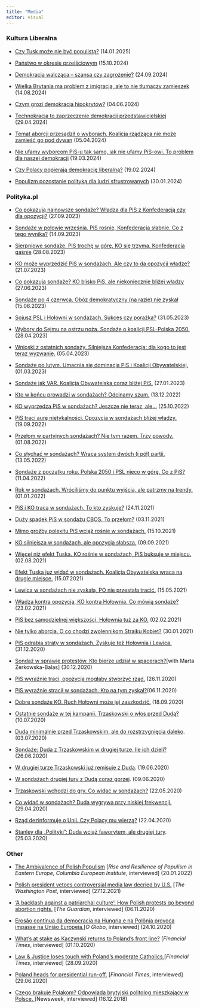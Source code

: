 ```yaml
---
title: "Media"
editor: visual
---
```


### Kultura Liberalna

-   [Czy Tusk może nie być populistą?](https://kulturaliberalna.pl/2025/01/14/czy-tusk-moze-nie-byc-populista/) (14.01.2025)

-   [Państwo w okresie przejściowym](https://kulturaliberalna.pl/2024/10/15/panstwo-w-okresie-przejsciowym/) (15.10.2024)

-   [Demokracja walcząca -- szansa czy zagrożenie?](https://kulturaliberalna.pl/2024/08/14/stanley-wielka-brytania-ma-problem-z-imigracja-ale-to-nie-tlumaczy-zamieszek/) (24.09.2024)

-   [Wielka Brytania ma problem z imigracją, ale to nie tłumaczy zamieszek](https://kulturaliberalna.pl/2024/08/14/stanley-wielka-brytania-ma-problem-z-imigracja-ale-to-nie-tlumaczy-zamieszek/) (14.08.2024)

-   [Czym grozi demokracja hipokrytów?](https://kulturaliberalna.pl/2024/06/04/czym-grozi-demokracja-hipokrytow/) (04.06.2024)

-   [Technokracja to zaprzeczenie demokracji przedstawicielskiej](https://kulturaliberalna.pl/2024/04/29/stanley-technokracja-to-zaprzeczenie-demokracji-przedstawicielskiej/) (29.04.2024)

-   [Temat aborcji przesądził o wyborach. Koalicja rządząca nie może zamieść go pod dywan](https://kulturaliberalna.pl/2024/04/05/stanley-temat-aborcji-przesadzil-o-wyborach-koalicja-rzadzaca-nie-moze-zamiesc-go-pod-dywan/) (05.04.2024)

-   [Nie ufamy wyborcom PiS-u tak samo, jak nie ufamy PiS-owi. To problem dla naszej demokracji](https://kulturaliberalna.pl/2024/03/19/nie-ufamy-wyborcom-pis-u-tak-samo-jak-nie-ufamy-pis-owi-to-problem-dla-naszej-demokracji/) (19.03.2024)

-   [Czy Polacy popierają demokrację liberalną?](https://kulturaliberalna.pl/2024/02/19/stanley-czy-polacy-popieraja-demokracje-liberalna/) (19.02.2024)

-   [Populizm pozostanie polityką dla ludzi sfrustrowanych](https://kulturaliberalna.pl/2024/01/30/populizm-pozostanie-polityka-dla-ludzi-sfrustrowanych/) (30.01.2024)

### Polityka.pl

-   [Co pokazują najnowsze sondaże? Władza dla PiS z Konfederacją czy dla opozycji?](https://www.polityka.pl/tygodnikpolityka/kraj/2229078,1,co-pokazuja-najnowsze-sondaze-wladza-dla-pis-z-konfederacja-czy-dla-opozycji.read) (27.09.2023)

-   [Sondaże w połowie września. PiS rośnie, Konfederacja słabnie. Co z tego wynika?](https://www.polityka.pl/tygodnikpolityka/kraj/2227338,1,sondaze-w-polowie-wrzesnia-pis-rosnie-konfederacja-slabnie-co-z-tego-wynika.read) (14.09.2023)

-   [Sierpniowe sondaże. PiS trochę w górę, KO się trzyma, Konfederacja gaśnie](https://www.polityka.pl/tygodnikpolityka/kraj/2225160,1,sierpniowe-sondaze-pis-troche-w-gore-ko-sie-trzyma-konfederacja-gasnie.read) (28.08.2023)

-   [KO może wyprzedzić PiS w sondażach. Ale czy to da opozycji władzę?](https://www.polityka.pl/tygodnikpolityka/kraj/2220810,1,ko-moze-wyprzedzic-pis-w-sondazach-ale-czy-to-da-opozycji-wladze.read) (21.07.2023)

-   [Co pokazują sondaże? KO blisko PiS, ale niekoniecznie bliżej władzy](https://www.polityka.pl/tygodnikpolityka/kraj/2217564,1,co-pokazuja-sondaze-ko-blisko-pis-ale-niekoniecznie-blizej-wladzy.read) (27.06.2023)

-   [Sondaże po 4 czerwca. Obóz demokratyczny (na razie) nie zyskał](https://www.polityka.pl/tygodnikpolityka/kraj/2216098,1,sondaze-po-4-czerwca-oboz-demokratyczny-na-razie-nie-zyskal.read) (15.06.2023)

-   [Sojusz PSL i Hołowni w sondażach. Sukces czy porażka?](https://www.polityka.pl/tygodnikpolityka/kraj/2214326,1,sojusz-psl-i-holowni-w-sondazach-sukces-czy-porazka.read) (31.05.2023)

-   [Wybory do Sejmu na ostrzu noża. Sondaże o koalicji PSL-Polska 2050.](https://www.polityka.pl/tygodnikpolityka/kraj/2210842,1,wybory-do-sejmu-na-ostrzu-noza-sondaze-o-koalicji-psl-polska-2050.read) (28.04.2023)

-   [Wnioski z ostatnich sondaży. Silniejsza Konfederacja: dla kogo to jest teraz wyzwanie.](https://www.polityka.pl/tygodnikpolityka/kraj/2208024,1,wnioski-z-ostatnich-sondazy-silniejsza-konfederacja-dla-kogo-to-jest-teraz-wyzwanie.read) (05.04.2023)

-   [Sondaże po lutym. Umacnia się dominacja PiS i Koalicji Obywatelskiej.](https://www.polityka.pl/tygodnikpolityka/kraj/2203626,1,sondaze-po-lutym-umacnia-sie-dominacja-pis-i-koalicji-obywatelskiej.read) (01.03.2023)

-   [Sondaże jak VAR. Koalicja Obywatelska coraz bliżej PiS.](https://www.polityka.pl/tygodnikpolityka/kraj/2199500,1,sondaze-jak-var-koalicja-obywatelska-coraz-blizej-pis.read) (27.01.2023)

-   [Kto w końcu prowadzi w sondażach? Odcinamy szum.](https://www.polityka.pl/tygodnikpolityka/kraj/2193686,1,kto-w-koncu-prowadzi-w-sondazach-odcinamy-szum.read) (13.12.2022)

-   [KO wyprzedza PiS w sondażach? Jeszcze nie teraz, ale…](https://www.polityka.pl/tygodnikpolityka/kraj/2186994,1,ko-wyprzedza-pis-w-sondazach-jeszcze-nie-teraz-ale.read) (25.10.2022)

-   [PiS traci aurę nietykalności. Opozycja w sondażach bliżej władzy.](https://www.polityka.pl/tygodnikpolityka/kraj/2182024,1,pis-traci-aure-nietykalnosci-opozycja-w-sondazach-blizej-wladzy.read) (19.09.2022)

-   [Przełom w partyjnych sondażach? Nie tym razem. Trzy powody.](https://www.polityka.pl/tygodnikpolityka/kraj/2175811,1,przelom-w-partyjnych-sondazach-nie-tym-razem-trzy-powody.read?src=mt) (01.08.2022)

-   [Co słychać w sondażach? Wraca system dwóch (i pół) partii.](https://www.polityka.pl/tygodnikpolityka/kraj/2165629,1,co-slychac-w-sondazach-wraca-system-dwoch-i-pol-partii.read) (13.05.2022)

-   [Sondaże z początku roku. Polska 2050 i PSL nieco w górę. Co z PiS?](https://www.polityka.pl/tygodnikpolityka/kraj/2151110,1,sondaze-z-poczatku-roku-polska-2050-i-psl-nieco-w-gore-co-z-pis.read) (11.04.2022)

-   [Rok w sondażach. Wróciliśmy do punktu wyjścia, ale patrzmy na trendy.](https://www.polityka.pl/tygodnikpolityka/kraj/2149542,1,rok-w-sondazach-wrocilismy-do-punktu-wyjscia-ale-patrzmy-na-trendy.read) (01.01.2022)

-   [PiS i KO tracą w sondażach. To kto zyskuje?](https://www.polityka.pl/tygodnikpolityka/kraj/2144644,1,pis-i-ko-traca-w-sondazach-to-kto-zyskuje.read) (24.11.2021)

-   [Duży spadek PiS w sondażu CBOS. To przełom?](https://www.polityka.pl/tygodnikpolityka/kraj/2141692,1,duzy-spadek-pis-w-sondazu-cbos-to-przelom.read) (03.11.2021)

-   [Mimo groźby polexitu PiS wciąż rośnie w sondażach.](https://www.polityka.pl/tygodnikpolityka/kraj/2139238,1,mimo-grozby-polexitu-pis-wciaz-rosnie-w-sondazach.read) (15.10.2021)

-   [KO silniejsza w sondażach, ale opozycja słabsza.](https://www.polityka.pl/tygodnikpolityka/kraj/2134122,1,ko-silniejsza-w-sondazach-ale-opozycja-slabsza.read) (09.09.2021)

-   [Więcej niż efekt Tuska. KO rośnie w sondażach, PiS buksuje w miejscu.](https://www.polityka.pl/tygodnikpolityka/kraj/2128493,1,wiecej-niz-efekt-tuska-ko-rosnie-w-sondazach-pis-buksuje-w-miejscu.read) (02.08.2021)

-   [Efekt Tuska już widać w sondażach. Koalicja Obywatelska wraca na drugie miejsce.](https://www.polityka.pl/tygodnikpolityka/kraj/2126089,1,efekt-tuska-juz-widac-w-sondazach-koalicja-obywatelska-wraca-na-drugie-miejsce.read) (15.07.2021)

-   [Lewica w sondażach nie zyskała, PO nie przestała tracić.](https://www.polityka.pl/tygodnikpolityka/kraj/2118683,1,lewica-w-sondazach-nie-zyskala-po-nie-przestala-tracic.read?src=mt) (15.05.2021)

-   [Władza kontra opozycja, KO kontra Hołownia. Co mówią sondaże?](https://www.polityka.pl/tygodnikpolityka/kraj/2106033,1,wladza-kontra-opozycja-ko-kontra-holownia-co-mowia-sondaze.read) (23.02.2021)

-   [PiS bez samodzielnej większości, Hołownia tuż za KO.](https://www.polityka.pl/tygodnikpolityka/kraj/2101969,1,pis-bez-samodzielnej-wiekszosci-holownia-tuz-za-ko.read?src=mt) (02.02.2021)

-   [Nie tylko aborcja. O co chodzi zwolennikom Strajku Kobiet?](https://www.polityka.pl/tygodnikpolityka/kraj/2101249,1,nie-tylko-aborcja-o-co-chodzi-zwolennikom-strajku-kobiet.read) (30.01.2021)

-   [PiS odrabia straty w sondażach. Zyskuje też Hołownia i Lewica.](https://www.polityka.pl/tygodnikpolityka/kraj/2097207,1,pis-odrabia-straty-w-sondazach-zyskuje-tez-holownia-i-lewica.read)(31.12.2020)

-   [Sondaż w sprawie protestów. Kto bierze udział w spacerach?](https://www.polityka.pl/tygodnikpolityka/kraj/2074683,1,sondaz-w-sprawie-protestow-kto-bierze-udzial-w-spacerach.read)\[with Marta Żerkowska-Balas\] (30.12.2020)

-   [PiS wyraźnie traci, opozycja mogłaby stworzyć rząd.](https://www.polityka.pl/tygodnikpolityka/kraj/1980356,1,pis-wyraznie-traci-opozycja-moglaby-stworzyc-rzad.read) (26.11.2020)

-   [PiS wyraźnie stracił w sondażach. Kto na tym zyskał?](https://www.polityka.pl/tygodnikpolityka/kraj/1978128,1,pis-wyraznie-stracil-w-sondazach-kto-na-tym-zyskal.read)(06.11.2020)

-   [Dobre sondaże KO. Ruch Hołowni może jej zaszkodzić.](https://www.polityka.pl/tygodnikpolityka/kraj/1968042,1,dobre-sondaze-ko-ruch-holowni-moze-jej-zaszkodzic.read) (18.09.2020)

-   [Ostatnie sondaże w tej kampanii. Trzaskowski o włos przed Dudą?](https://www.polityka.pl/tygodnikpolityka/kraj/1963436,1,ostatnie-sondaze-w-tej-kampanii-trzaskowski-o-wlos-przed-duda.read)(10.07.2020)

-   [Duda minimalnie przed Trzaskowskim, ale do rozstrzygnięcia daleko](https://www.polityka.pl/tygodnikpolityka/kraj/1962464,1,duda-minimalnie-przed-trzaskowskim-ale-do-rozstrzygniecia-daleko.read?src=mt). (03.07.2020)

-   [Sondaże: Duda z Trzaskowskim w drugiej turze. Ile ich dzieli?](https://www.polityka.pl/tygodnikpolityka/kraj/1961566,1,sondaze-duda-z-trzaskowskim-w-drugiej-turze-ile-ich-dzieli.read) (26.06.2020)

-   [W drugiej turze Trzaskowski już remisuje z Dudą](https://www.polityka.pl/tygodnikpolityka/kraj/1960778,1,stanley-dla-polityki-w-drugiej-turze-trzaskowski-juz-remisuje-z-duda.read?src=mt). (19.06.2020)

-   [W sondażach drugiej tury z Dudą coraz gorzej](https://www.polityka.pl/tygodnikpolityka/kraj/1959686,1,w-sondazach-drugiej-tury-z-duda-coraz-gorzej.read?src=mt). (09.06.2020)

-   [Trzaskowski wchodzi do gry. Co widać w sondażach?](https://www.polityka.pl/tygodnikpolityka/kraj/1957640,1,trzaskowski-wchodzi-do-gry-co-widac-w-sondazach.read) (22.05.2020)

-   [Co widać w sondażach? Duda wygrywa przy niskiej frekwencji.](https://www.polityka.pl/tygodnikpolityka/kraj/1954530,1,co-widac-w-sondazach-duda-wygrywa-przy-niskiej-frekwencji.read) (29.04.2020)

-   [Rząd dezinformuje o Unii. Czy Polacy mu wierzą?](https://www.polityka.pl/tygodnikpolityka/kraj/1953522,1,rzad-dezinformuje-o-unii-czy-polacy-mu-wierza.read) (22.04.2020)

-   [Stanley dla „Polityki”: Duda wciąż faworytem, ale drugiej tury](https://www.polityka.pl/tygodnikpolityka/kraj/1949534,1,stanley-dla-polityki-duda-wciaz-faworytem-ale-drugiej-tury.read). (25.03.2020)

### Other

-   [The Ambivalence of Polish Populism](https://europe.columbia.edu/content/rise-and-resilience-populism-eastern-europe) \[*Rise and Resilience of Populism in Eastern Europe, Columbia European Institute*, interviewed\] (20.01.2022)

-   [Polish president vetoes controversial media law decried by U.S.](https://www.washingtonpost.com/world/2021/12/27/poland-media-law-duda/) \[*The Washington Post*, interviewed\] (27.12.2021)

-   [‘A backlash against a patriarchal culture’: How Polish protests go beyond abortion rights.](https://www.theguardian.com/world/2020/nov/06/a-backlash-against-a-patriarchal-culture-how-polish-protests-go-beyond-abortion-rights) \[*The Guardian*, interviewed\] (06.11.2020)

-   [Erosão contínua da democracia na Hungria e na Polônia provoca impasse na União Europeia.](https://oglobo.globo.com/mundo/erosao-continua-da-democracia-na-hungria-na-polonia-provoca-impasse-na-uniao-europeia-1-24709374)\[*O Globo*, interviewed\] (24.10.2020)

-   [What’s at stake as Kaczynski returns to Poland’s front line?](https://www.ft.com/content/d504c841-d1e5-4a7d-9d7c-e2a2ed9f6fe1) \[*Financial Times*, interviewed\] (01.10.2020)

-   [Law & Justice loses touch with Poland’s moderate Catholics.](https://www.ft.com/content/640bc895-8232-4225-9a95-363a779ff531)\[*Financial Times*, interviewed\] (28.09.2020)

-   [Poland heads for presidential run-off.](https://www.ft.com/content/570e24f9-057c-4a39-b81c-7f90e1eb6f85) \[*Financial Times*, interviewed\] (29.06.2020)

-   [Czego brakuje Polakom? Odpowiada brytyjski politolog mieszkający w Polsce. ](https://www.newsweek.pl/ben-stanley-brytyjski-politolog-o-dumie-z-polski-rozmowa/8jtd8t6)\[Newsweek, interviewed\] (16.12.2018)
